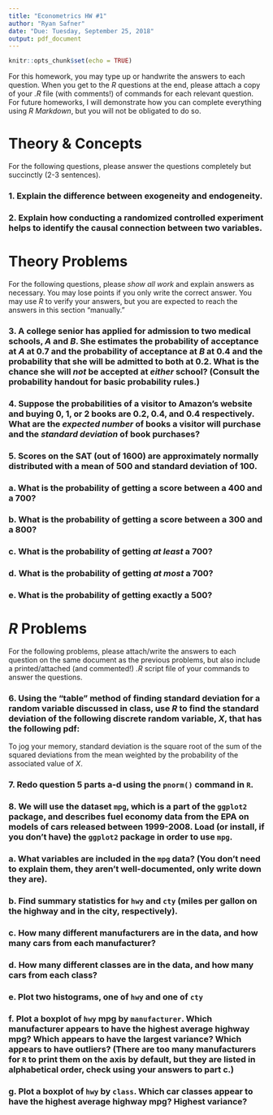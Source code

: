 ```yaml
---
title: "Econometrics HW #1"
author: "Ryan Safner"
date: "Due: Tuesday, September 25, 2018"
output: pdf_document
---
```


```r
knitr::opts_chunk$set(echo = TRUE)
```

For this homework, you may type up or handwrite the answers to each question. When you get to the *R* questions at the end, please attach a copy of your *.R* file (with comments!) of commands for each relevant question. For future homeworks, I will demonstrate how you can complete everything using *R Markdown*, but you will not be obligated to do so. 

# Theory & Concepts 

For the following questions, please answer the questions completely but succinctly (2-3 sentences). 

### 1. Explain the difference between exogeneity and endogeneity. 

\vspace{2in}

### 2. Explain how conducting a randomized controlled experiment helps to identify the causal connection between two variables.

\clearpage 

# Theory Problems

For the following questions, please *show all work* and explain answers as necessary. You may lose points if you only write the correct answer. You may use *R* to verify your answers, but you are expected to reach the answers in this section "manually." 

### 3. A college senior has applied for admission to two medical schools, *A* and *B*. She estimates the probability of acceptance at *A* at 0.7 and the probability of acceptance at *B* at 0.4 and the probability that she will be admitted to both at 0.2. What is the chance she will *not* be accepted at *either* school? (Consult the probability handout for basic probability rules.)

\vspace{2in}

### 4. Suppose the probabilities of a visitor to Amazon’s website and buying 0, 1, or 2 books are 0.2, 0.4, and 0.4 respectively. What are the *expected number* of books a visitor will purchase and the *standard deviation* of book purchases?

\clearpage 

### 5. Scores on the SAT (out of 1600) are approximately normally distributed with a mean of 500 and standard deviation of 100. 

### a. What is the probability of getting a score between a 400 and a 700? 

### b. What is the probability of getting a score between a 300 and a 800? 

### c. What is the probability of getting *at least* a 700? 

### d. What is the probability of getting *at most* a 700? 

### e. What is the probability of getting exactly a 500? 

\clearpage 

# *R* Problems 

For the following problems, please attach/write the answers to each question on the same document as the previous problems, but also include a printed/attached (and commented!) *.R* script file of your commands to answer the questions. 

### 6. Using the "table" method of finding standard deviation for a random variable discussed in class, use *R* to find the standard deviation of the following discrete random variable, $X$, that has the following pdf: 

\begin{table}[h!]
\centering
  \begin{tabular}{ll}
  $x_i$ & $p_i$\\ \hline
  0 & 0.30\\
  5 & 0.50\\
  10 & 0.20\\ \hline
  \end{tabular}
\end{table}

To jog your memory, standard deviation is the square root of the sum of the squared deviations from the mean weighted by the probability of the associated value of $X$.

### 7. Redo question 5 parts a-d using the `pnorm()` command in `R`. 

### 8. We will use the dataset `mpg`, which is a part of the `ggplot2` package, and describes fuel economy data from the EPA on models of cars released between 1999-2008. Load (or install, if you don't have) the `ggplot2` package in order to use `mpg`.  

### a. What variables are included in the `mpg` data? (You don't need to explain them, they aren't well-documented, only write down they are).

### b. Find summary statistics for `hwy` and `cty` (miles per gallon on the highway and in the city, respectively). 

### c. How many different manufacturers are in the data, and how many cars from each manufacturer? 

### d. How many different classes are in the data, and how many cars from each class? 

### e. Plot two histograms, one of `hwy` and one of `cty`

### f. Plot a boxplot of `hwy` mpg by `manufacturer`. Which manufacturer appears to have the highest average highway mpg? Which appears to have the largest variance? Which appears to have outliers? (There are too many manufacturers for `R` to print them on the axis by default, but they are listed in alphabetical order, check using your answers to part c.)

### g. Plot a boxplot of `hwy` by `class`. Which car classes appear to have the highest average highway mpg? Highest variance? 
